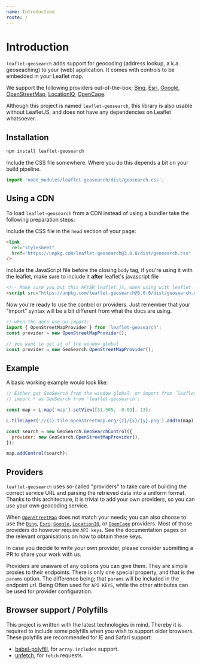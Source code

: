 ```yaml
---
name: Introduction
route: /
---
```



# Introduction

`leaflet-geosearch` adds support for geocoding (address lookup, a.k.a. geoseaching) to your (web) application. It comes with controls to be embedded in your Leaflet map.

We support the following providers out-of-the-box; [Bing](/providers/bing), [Esri](/providers/esri), [Google](/providers/google), [OpenStreetMap](/providers/openstreetmap), [LocationIQ](/providers/locationiq), [OpenCage](/providers/opencage).

Although this project is named `leaflet-geosearch`, this library is also usable without LeafletJS, and does not have any dependencies on Leaflet whatsoever.

<Playground>
  <Map />
</Playground>

## Installation

```bash
npm install leaflet-geosearch
```

Include the CSS file somewhere. Where you do this depends a bit on your build pipeline.

```js
import 'node_modules/leaflet-geosearch/dist/geosearch.css';
```

## Using a CDN

To load `leaflet-geosearch` from a CDN instead of using a bundler take the following preparation steps:

Include the CSS file in the `head` section of your page:

```html
<link
  rel="stylesheet"
  href="https://unpkg.com/leaflet-geosearch@3.0.0/dist/geosearch.css"
/>
```

Include the JavaScript file before the closing `body` tag, if you're using it with the leaflet, make sure to include it **after** leaflet's javascript file

```html
<!-- Make sure you put this AFtER leaflet.js, when using with leaflet -->
<script src="https://unpkg.com/leaflet-geosearch@3.0.0/dist/geosearch.umd.js"></script>
```

Now you're ready to use the control or providers. Just remember that your "import" syntax will be a bit different from what the docs are using.

```js
// when the docs use an import:
import { OpenStreetMapProvider } from 'leaflet-geosearch';
const provider = new OpenStreetMapProvider();

// you want to get it of the window global
const provider = new GeoSearch.OpenStreetMapProvider();
```

## Example

A basic working example would look like:

```js
// Either get GeoSearch from the window global, or import from `leaflet-geosearch`
// import * as GeoSearch from 'leaflet-geosearch';

const map = L.map('map').setView([51.505, -0.09], 13);

L.tileLayer('//{s}.tile.openstreetmap.org/{z}/{x}/{y}.png').addTo(map);

const search = new GeoSearch.GeoSearchControl({
  provider: new GeoSearch.OpenStreetMapProvider(),
});

map.addControl(search);
```

## Providers

`leaflet-geosearch` uses so-called "providers" to take care of building the correct service URL and parsing the retrieved data into a uniform format. Thanks to this architecture, it is trivial to add your own providers, so you can use your own geocoding service.

When [`OpenStreetMap`](/providers/openstreet) does not match your needs; you can also choose to use the [`Bing`](/providers/bing), [`Esri`](/providers/esri), [`Google`](/providers/google), [`LocationIQ`](/providers/locationiq), or [`OpenCage`](/providers/opencage) providers. Most of those providers do however require `API keys`. See the documentation pages on the relevant organisations on how to obtain these keys.

In case you decide to write your own provider, please consider submitting a PR to share your work with us.

Providers are unaware of any options you can give them. They are simple proxies to their endpoints. There is only one special property, and that is the `params` option. The difference being; that `params` will be included in the endpoint url. Being Often used for `API KEYS`, while the other attributes can be used for provider configuration.

## Browser support / Polyfills

This project is written with the latest technologies in mind. Thereby it is required to include some polyfills when you wish to support older browsers. These polyfills are recommended for IE and Safari support:

- [babel-polyfill][1], for `array.includes` support.
- [unfetch][2], for `fetch` requests.

[1]: https://npm.im/babel-polyfill
[2]: https://npm.im/unfetch
